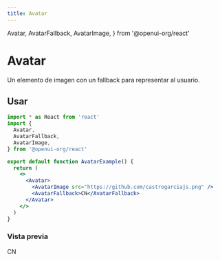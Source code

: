 ```yaml
---
title: Avatar
---
```


  Avatar,
  AvatarFallback,
  AvatarImage,
} from '@openui-org/react'

# Avatar

Un elemento de imagen con un fallback para representar al usuario.

## Usar

```jsx
import * as React from 'react'
import {
  Avatar,
  AvatarFallback,
  AvatarImage,
} from '@openui-org/react'

export default function AvatarExample() {
  return (
    <>
      <Avatar>
        <AvatarImage src="https://github.com/castrogarciajs.png" />
        <AvatarFallback>CN</AvatarFallback>
      </Avatar>
    </>
  )
}
```

### Vista previa

<Preview>
  <Avatar>
    <AvatarImage src="https://github.com/castrogarciajs.png" />
    <AvatarFallback>CN</AvatarFallback>
  </Avatar>
</Preview>
